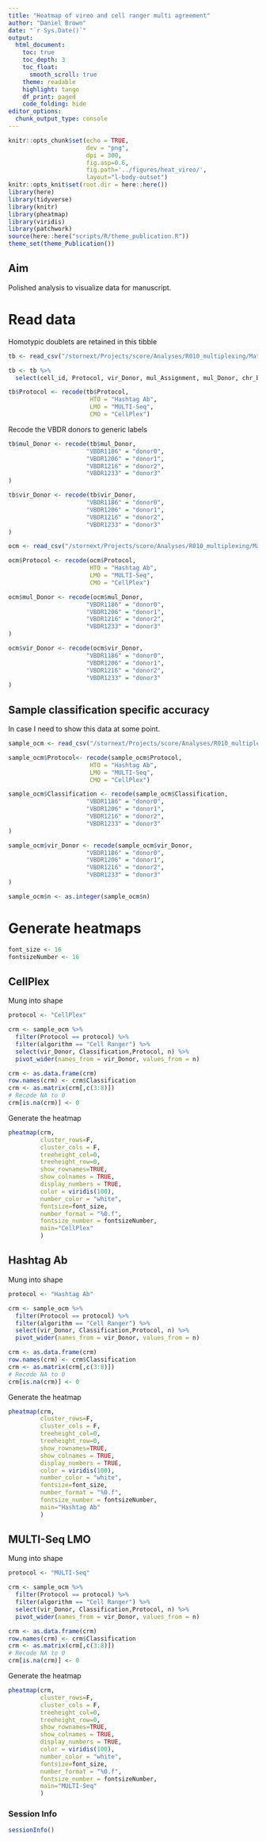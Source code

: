 ```yaml
---
title: "Heatmap of vireo and cell ranger multi agreement"
author: "Daniel Brown"
date: "`r Sys.Date()`"
output:
  html_document:
    toc: true
    toc_depth: 3
    toc_float:
      smooth_scroll: true
    theme: readable
    highlight: tango 
    df_print: paged
    code_folding: hide
editor_options: 
  chunk_output_type: console
---
```


```r
knitr::opts_chunk$set(echo = TRUE,
                      dev = "png",
                      dpi = 300,
                      fig.asp=0.6,
                      fig.path='../figures/heat_vireo/',
                      layout="l-body-outset")
knitr::opts_knit$set(root.dir = here::here())
library(here)
library(tidyverse)
library(knitr)
library(pheatmap)
library(viridis)
library(patchwork)
source(here::here("scripts/R/theme_publication.R"))
theme_set(theme_Publication())
```

## Aim

Polished analysis to visualize data for manuscript.

# Read data

Homotypic doublets are retained in this tibble

```r
tb <- read_csv("/stornext/Projects/score/Analyses/R010_multiplexing/Matrices/PBMC/vireo/pbmc_calls_rmHomoDoublets.csv.gz")

tb <- tb %>%
  select(cell_id, Protocol, vir_Donor, mul_Assignment, mul_Donor, chr_bff_cluster)

tb$Protocol <- recode(tb$Protocol,
                       HTO = "Hashtag Ab",
                       LMO = "MULTI-Seq",
                       CMO = "CellPlex")

```

Recode the VBDR donors to generic labels

```r
tb$mul_Donor <- recode(tb$mul_Donor,
                      "VBDR1186" = "donor0",
                      "VBDR1206" = "donor1",
                      "VBDR1216" = "donor2",
                      "VBDR1233" = "donor3"
)

tb$vir_Donor <- recode(tb$vir_Donor,
                      "VBDR1186" = "donor0",
                      "VBDR1206" = "donor1",
                      "VBDR1216" = "donor2",
                      "VBDR1233" = "donor3"
)
```


```r
ocm <- read_csv("/stornext/Projects/score/Analyses/R010_multiplexing/Matrices/PBMC/vireo/ocm/oca_cm.csv")

ocm$Protocol <- recode(ocm$Protocol,
                       HTO = "Hashtag Ab",
                       LMO = "MULTI-Seq",
                       CMO = "CellPlex")

ocm$mul_Donor <- recode(ocm$mul_Donor,
                      "VBDR1186" = "donor0",
                      "VBDR1206" = "donor1",
                      "VBDR1216" = "donor2",
                      "VBDR1233" = "donor3"
)

ocm$vir_Donor <- recode(ocm$vir_Donor,
                      "VBDR1186" = "donor0",
                      "VBDR1206" = "donor1",
                      "VBDR1216" = "donor2",
                      "VBDR1233" = "donor3"
)

```

## Sample classification specific accuracy

In case I need to show this data at some point.

```r
sample_ocm <- read_csv("/stornext/Projects/score/Analyses/R010_multiplexing/Matrices/PBMC/vireo/ocm/sample_ca.csv")

sample_ocm$Protocol<- recode(sample_ocm$Protocol,
                       HTO = "Hashtag Ab",
                       LMO = "MULTI-Seq",
                       CMO = "CellPlex")

sample_ocm$Classification <- recode(sample_ocm$Classification,
                      "VBDR1186" = "donor0",
                      "VBDR1206" = "donor1",
                      "VBDR1216" = "donor2",
                      "VBDR1233" = "donor3"
)

sample_ocm$vir_Donor <- recode(sample_ocm$vir_Donor,
                      "VBDR1186" = "donor0",
                      "VBDR1206" = "donor1",
                      "VBDR1216" = "donor2",
                      "VBDR1233" = "donor3"
)

sample_ocm$n <- as.integer(sample_ocm$n)
```

# Generate heatmaps {.tabset}

```r
font_size <- 16
fontsizeNumber <- 16
```

## CellPlex

Mung into shape

```r
protocol <- "CellPlex"

crm <- sample_ocm %>% 
  filter(Protocol == protocol) %>% 
  filter(algorithm == "Cell Ranger") %>% 
  select(vir_Donor, Classification,Protocol, n) %>% 
  pivot_wider(names_from = vir_Donor, values_from = n)

crm <- as.data.frame(crm)
row.names(crm) <- crm$Classification
crm <- as.matrix(crm[,c(3:8)])
# Recode NA to 0
crm[is.na(crm)] <- 0
```

Generate the heatmap

```r
pheatmap(crm,
         cluster_rows=F,
         cluster_cols = F,
         treeheight_col=0,
         treeheight_row=0,
         show_rownames=TRUE,
         show_colnames = TRUE,
         display_numbers = TRUE,
         color = viridis(100), 
         number_color = "white",
         fontsize=font_size, 
         number_format = "%0.f", 
         fontsize_number = fontsizeNumber,
         main="CellPlex"
         )
```

## Hashtag Ab

Mung into shape

```r
protocol <- "Hashtag Ab"

crm <- sample_ocm %>% 
  filter(Protocol == protocol) %>% 
  filter(algorithm == "Cell Ranger") %>% 
  select(vir_Donor, Classification,Protocol, n) %>% 
  pivot_wider(names_from = vir_Donor, values_from = n)

crm <- as.data.frame(crm)
row.names(crm) <- crm$Classification
crm <- as.matrix(crm[,c(3:8)])
# Recode NA to 0
crm[is.na(crm)] <- 0
```

Generate the heatmap

```r
pheatmap(crm,
         cluster_rows=F,
         cluster_cols = F,
         treeheight_col=0,
         treeheight_row=0,
         show_rownames=TRUE,
         show_colnames = TRUE,
         display_numbers = TRUE,
         color = viridis(100), 
         number_color = "white",
         fontsize=font_size, 
         number_format = "%0.f", 
         fontsize_number = fontsizeNumber,
         main="Hashtag Ab"
         )
```

## MULTI-Seq LMO

Mung into shape

```r
protocol <- "MULTI-Seq"

crm <- sample_ocm %>% 
  filter(Protocol == protocol) %>% 
  filter(algorithm == "Cell Ranger") %>% 
  select(vir_Donor, Classification,Protocol, n) %>% 
  pivot_wider(names_from = vir_Donor, values_from = n)

crm <- as.data.frame(crm)
row.names(crm) <- crm$Classification
crm <- as.matrix(crm[,c(3:8)])
# Recode NA to 0
crm[is.na(crm)] <- 0
```

Generate the heatmap

```r
pheatmap(crm,
         cluster_rows=F,
         cluster_cols = F,
         treeheight_col=0,
         treeheight_row=0,
         show_rownames=TRUE,
         show_colnames = TRUE,
         display_numbers = TRUE,
         color = viridis(100), 
         number_color = "white",
         fontsize=font_size, 
         number_format = "%0.f", 
         fontsize_number = fontsizeNumber,
         main="MULTI-Seq"
         )
```

### Session Info

```r
sessionInfo()
```

